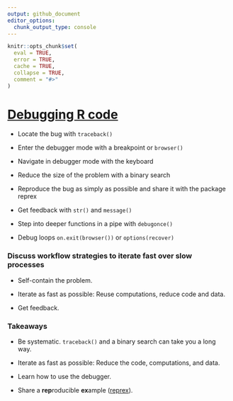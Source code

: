 ```yaml
---
output: github_document
editor_options: 
  chunk_output_type: console
---
```


```r
knitr::opts_chunk$set(
  eval = TRUE,
  error = TRUE,
  cache = TRUE,
  collapse = TRUE,
  comment = "#>"
)
```

# [Debugging R code](https://rstats.wtf/debugging-r-code.html)

* Locate the bug with `traceback()`

* Enter the debugger mode with a breakpoint or `browser()`

* Navigate in debugger mode with the keyboard

* Reduce the size of the problem with a binary search

* Reproduce the bug as simply as possible and share it with the package reprex

* Get feedback with `str()` and `message()`


* Step into deeper functions in a pipe with `debugonce()`

* Debug loops `on.exit(browser())` or `options(recover)`

### Discuss workflow strategies to iterate fast over slow processes

* Self-contain the problem.

* Iterate as fast as possible: Reuse computations, reduce code and data.

* Get feedback.

### Takeaways

* Be systematic. `traceback()` and a binary search can take you a long way.

* Iterate as fast as possible: Reduce the code, computations, and data.

* Learn how to use the debugger.

* Share a **rep**roducible **ex**ample ([reprex](https://reprex.tidyverse.org/)).
